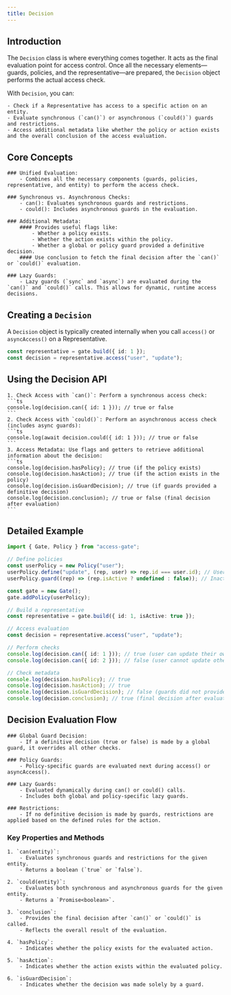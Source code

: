 ```yaml
---
title: Decision
---
```


## Introduction

The `Decision` class is where everything comes together. It acts as the final evaluation point for access control. Once all the necessary elements—guards, policies, and the representative—are prepared, the `Decision` object performs the actual access check.

With `Decision`, you can:

    - Check if a Representative has access to a specific action on an entity.
    - Evaluate synchronous (`can()`) or asynchronous (`could()`) guards and restrictions.
    - Access additional metadata like whether the policy or action exists and the overall conclusion of the access evaluation.

## Core Concepts

    ### Unified Evaluation:
        - Combines all the necessary components (guards, policies, representative, and entity) to perform the access check.

    ### Synchronous vs. Asynchronous Checks:
        - can(): Evaluates synchronous guards and restrictions.
        - could(): Includes asynchronous guards in the evaluation.

    ### Additional Metadata:
        #### Provides useful flags like:
            - Whether a policy exists.
            - Whether the action exists within the policy.
            - Whether a global or policy guard provided a definitive decision.
        #### Use conclusion to fetch the final decision after the `can()` or `could()` evaluation.

    ### Lazy Guards:
        - Lazy guards (`sync` and `async`) are evaluated during the `can()` and `could()` calls. This allows for dynamic, runtime access decisions.

## Creating a `Decision`

A `Decision` object is typically created internally when you call `access()` or `asyncAccess()` on a Representative.

```ts
const representative = gate.build({ id: 1 });
const decision = representative.access("user", "update");
```

## Using the Decision API

    1. Check Access with `can()`: Perform a synchronous access check:
    ```ts
    console.log(decision.can({ id: 1 })); // true or false
    ```
    2. Check Access with `could()`: Perform an asynchronous access check (includes async guards):
    ```ts
    console.log(await decision.could({ id: 1 })); // true or false
    ```
    3. Access Metadata: Use flags and getters to retrieve additional information about the decision:
    ```ts
    console.log(decision.hasPolicy); // true (if the policy exists)
    console.log(decision.hasAction); // true (if the action exists in the policy)
    console.log(decision.isGuardDecision); // true (if guards provided a definitive decision)
    console.log(decision.conclusion); // true or false (final decision after evaluation)
    ```
## Detailed Example
```ts
import { Gate, Policy } from "access-gate";

// Define policies
const userPolicy = new Policy("user");
userPolicy.define("update", (rep, user) => rep.id === user.id); // Users can update their own data
userPolicy.guard((rep) => (rep.isActive ? undefined : false)); // Inactive users cannot access

const gate = new Gate();
gate.addPolicy(userPolicy);

// Build a representative
const representative = gate.build({ id: 1, isActive: true });

// Access evaluation
const decision = representative.access("user", "update");

// Perform checks
console.log(decision.can({ id: 1 })); // true (user can update their own data)
console.log(decision.can({ id: 2 })); // false (user cannot update others' data)

// Check metadata
console.log(decision.hasPolicy); // true
console.log(decision.hasAction); // true
console.log(decision.isGuardDecision); // false (guards did not provide a definitive decision)
console.log(decision.conclusion); // true (final decision after evaluation)
```

## Decision Evaluation Flow

    ### Global Guard Decision:
        - If a definitive decision (true or false) is made by a global guard, it overrides all other checks.

    ### Policy Guards:
        - Policy-specific guards are evaluated next during access() or asyncAccess().

    ### Lazy Guards:
        - Evaluated dynamically during can() or could() calls.
        - Includes both global and policy-specific lazy guards.

    ### Restrictions:
        - If no definitive decision is made by guards, restrictions are applied based on the defined rules for the action.

### Key Properties and Methods

    1. `can(entity)`:
        - Evaluates synchronous guards and restrictions for the given entity.
        - Returns a boolean (`true` or `false`).

    2. `could(entity)`:
        - Evaluates both synchronous and asynchronous guards for the given entity.
        - Returns a `Promise<boolean>`.

    3. `conclusion`:
        - Provides the final decision after `can()` or `could()` is called.
        - Reflects the overall result of the evaluation.

    4. `hasPolicy`:
        - Indicates whether the policy exists for the evaluated action.

    5. `hasAction`:
        - Indicates whether the action exists within the evaluated policy.

    6. `isGuardDecision`:
        - Indicates whether the decision was made solely by a guard.